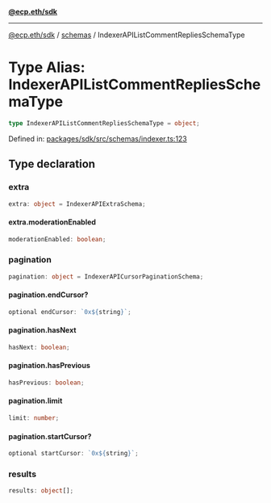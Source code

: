 [**@ecp.eth/sdk**](/sdk-reference/index.mdx)

***

[@ecp.eth/sdk](/sdk-reference/index.mdx) / [schemas](/sdk-reference/schemas/index.mdx) / IndexerAPIListCommentRepliesSchemaType

# Type Alias: IndexerAPIListCommentRepliesSchemaType

```ts
type IndexerAPIListCommentRepliesSchemaType = object;
```

Defined in: [packages/sdk/src/schemas/indexer.ts:123](https://github.com/ecp-eth/comments-monorepo/blob/main/packages/sdk/src/schemas/indexer.ts#L123)

## Type declaration

### extra

```ts
extra: object = IndexerAPIExtraSchema;
```

#### extra.moderationEnabled

```ts
moderationEnabled: boolean;
```

### pagination

```ts
pagination: object = IndexerAPICursorPaginationSchema;
```

#### pagination.endCursor?

```ts
optional endCursor: `0x${string}`;
```

#### pagination.hasNext

```ts
hasNext: boolean;
```

#### pagination.hasPrevious

```ts
hasPrevious: boolean;
```

#### pagination.limit

```ts
limit: number;
```

#### pagination.startCursor?

```ts
optional startCursor: `0x${string}`;
```

### results

```ts
results: object[];
```
